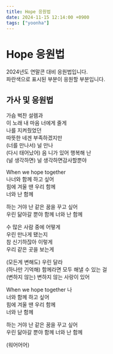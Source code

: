 ```yaml
---
title: Hope 응원법
date: 2024-11-15 12:14:00 +0900
tags: ["yoonha"]
---
```



# Hope 응원법

2024년도 연말콘 대비 응원법입니다.<br />
<BlueText>파란색</BlueText>으로 표시된 부분이 응원할 부분입니다.

## 가사 및 응원법

가슴 벅찬 설렘과<br />
이 노래 내 마음 너에게 줄게<br />
나를 지켜줬었던<br />
따뜻한 네겐 부족하겠지만<br />
<BlueText>(너를 만나서)</BlueText> 널 만나<br />
<BlueText>(다시 태어났어)</BlueText> 음 니가 있어 행복해 난<br />
<BlueText>(널 생각하면)</BlueText> 널 생각하면감사할뿐야<br />

When we hope together<br />
나너와 함께 하고 싶어<br />
힘에 겨울 땐 우리 함께<br />
너와 난 함께<br />

하는 거야 난 같은 꿈을 꾸고 싶어<br />
우린 닮아갈 뿐야 함께 너와 난 함께<br />

수 많은 사람 중에 어떻게<br />
우린 만나게 됐는지<br />
참 신기하잖아 이렇게<br />
우리 같은 곳을 보는게<br />

<BlueText>(모든게 변해도)</BlueText> 우린 달라<br />
<BlueText>(하나만 기억해)</BlueText> 함께라면 모두 해낼 수 있는 걸<br />
<BlueText>(변하지 않는)</BlueText> 변하지 않는 사랑이 있어<br />

When we hope together 나<br />
너와 함께 하고 싶어<br />
힘에 겨울 땐 우리 함께<br />
너와 난 함께<br />

하는 거야 난 같은 꿈을 꾸고 싶어<br />
우린 닮아갈 뿐야 함께 너와 난 함께<br />

<BlueText>(워어어어)</BlueText><br />